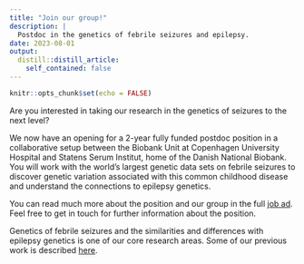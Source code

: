```yaml
---
title: "Join our group!"
description: |
  Postdoc in the genetics of febrile seizures and epilepsy.
date: 2023-08-01
output:
  distill::distill_article:
    self_contained: false
---
```



```r
knitr::opts_chunk$set(echo = FALSE)
```

Are you interested in taking our research in the genetics of seizures to the next level? 

We now have an opening for a 2-year fully funded postdoc position in a collaborative setup between the Biobank Unit at Copenhagen University Hospital and Statens Serum Institut, home of the Danish National Biobank. You will work with the world's largest genetic data sets on febrile seizures to discover genetic variation associated with this common childhood disease and understand the connections to epilepsy genetics. 

You can read much more about the position and our group in the full [job ad](https://www.regionh.dk/job/s%C3%B8g-job/Sider/Region-Hovedstaden-soeger.aspx?positionid=250847). Feel free to get in touch for further information about the position.  

Genetics of febrile seizures and the similarities and differences with epilepsy genetics is one of our core research areas. Some of our previous work is described [here](https://feenstralab.github.io/research.html#febrile-seizures). 